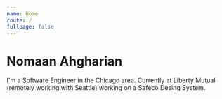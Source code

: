 ```yaml
---
name: Home
route: /
fullpage: false
---
```




# Nomaan Ahgharian

I'm a Software Engineer in the Chicago area. Currently at Liberty Mutual (remotely working with Seattle) working on a Safeco Desing System.

<Social />
